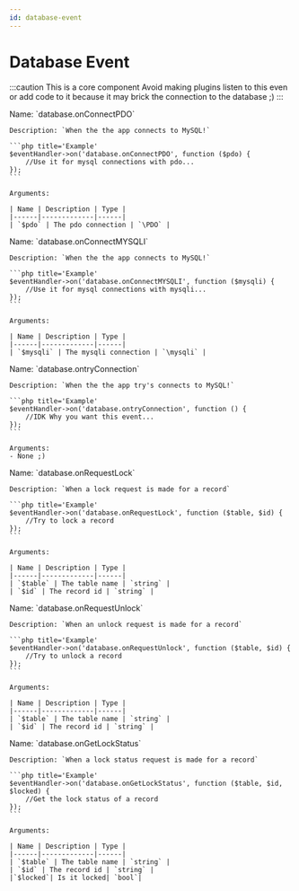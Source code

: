 ```yaml
---
id: database-event
---
```


# Database Event


:::caution This is a core component
Avoid making plugins listen to this even or add code to it because it may brick the connection to the database ;)
:::

<Tabs>
<TabItem value='onConnectPDO' label='onConnectPDO' default>
    Name: `database.onConnectPDO`

    Description: `When the the app connects to MySQL!`

    ```php title='Example'
    $eventHandler->on('database.onConnectPDO', function ($pdo) {
        //Use it for mysql connections with pdo...
    });
    ```

    Arguments:

    | Name | Description | Type |
    |------|-------------|------|
    | `$pdo` | The pdo connection | `\PDO` |

</TabItem>

<TabItem value='onConnectMYSQLI' label='onConnectMYSQLI' default>
    Name: `database.onConnectMYSQLI`

    Description: `When the the app connects to MySQL!`

    ```php title='Example'
    $eventHandler->on('database.onConnectMYSQLI', function ($mysqli) {
        //Use it for mysql connections with mysqli...
    });
    ```

    Arguments:

    | Name | Description | Type |
    |------|-------------|------|
    | `$mysqli` | The mysqli connection | `\mysqli` |

</TabItem>

<TabItem value='ontryConnection' label='ontryConnection' default>
    Name: `database.ontryConnection`

    Description: `When the the app try's connects to MySQL!`

    ```php title='Example'
    $eventHandler->on('database.ontryConnection', function () {
        //IDK Why you want this event...
    });
    ```

    Arguments:
    - None ;)

</TabItem>
<TabItem value='onRequestLock' label='onRequestLock' default>
    Name: `database.onRequestLock`

    Description: `When a lock request is made for a record`

    ```php title='Example'
    $eventHandler->on('database.onRequestLock', function ($table, $id) {
        //Try to lock a record
    });
    ```

    Arguments:

    | Name | Description | Type |
    |------|-------------|------|
    | `$table` | The table name | `string` |
    | `$id` | The record id | `string` |

</TabItem>

<TabItem value='onRequestUnlock' label='onRequestUnlock' default>
    Name: `database.onRequestUnlock`

    Description: `When an unlock request is made for a record`

    ```php title='Example'
    $eventHandler->on('database.onRequestUnlock', function ($table, $id) {
        //Try to unlock a record
    });
    ```

    Arguments:

    | Name | Description | Type |
    |------|-------------|------|
    | `$table` | The table name | `string` |
    | `$id` | The record id | `string` |

</TabItem>

<TabItem value='onGetLockStatus' label='onGetLockStatus' default>
    Name: `database.onGetLockStatus`

    Description: `When a lock status request is made for a record`

    ```php title='Example'
    $eventHandler->on('database.onGetLockStatus', function ($table, $id, $locked) {
        //Get the lock status of a record
    });
    ```

    Arguments:

    | Name | Description | Type |
    |------|-------------|------|
    | `$table` | The table name | `string` |
    | `$id` | The record id | `string` |
    |`$locked`| Is it locked| `bool`|

</TabItem>
</Tabs>
